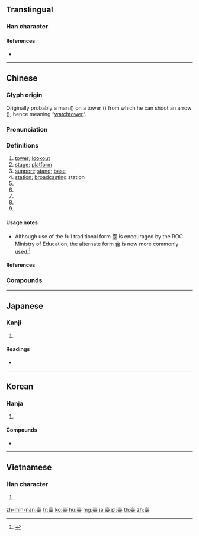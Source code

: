 {{character info/new}}
{{also|台}}
==Translingual==

===Han character===
{{Han char|rn=133|rad=至|as=08|sn=14|four=40104|canj=GRBG|ids=⿳吉冖至}}

====References====
* {{Han ref|kx=1002.050|dkj=30161|dj=1459.030|hdz=42817.060|uh=81FA|ud=33274|bh=BB4F|bd=47951}}

----

==Chinese==
{{zh-forms|s=台|t2=台}}

===Glyph origin===
{{Han etym}}
Originally probably a man ({{zh-l|*士}}) on a tower ({{zh-l|*高}}) from which he can shoot an arrow ({{zh-l|*至}}), hence meaning “[[watchtower]]”.

===Pronunciation===
{{zh-pron
|m=tái
|c=toi4
|h=pfs=thòi
|mn=tâi
|w=3de
|mc=y
|oc=y
|ma=
|cat=n,suf,pn,cls
}}

===Definitions===
{{zh-hanzi}}

# [[tower]]; [[lookout]]
# [[stage]]; [[platform]]
# [[support]]; [[stand]]; [[base]]
# [[station]]; [[broadcasting]] station
# {{n-g|Suffix for terms of address conveying respect for the addressee.}}
# {{zh-abbrev|臺灣|Taiwan}}
# {{zh-short|臺語|Taiwanese Hokkien}}
# {{zh-classifier|machines, vehicles or electronic devices|cat=y}}
# {{surname|lang=zh}}

====Usage notes====
* Although use of the full traditional form 臺 is encouraged by the ROC Ministry of Education, the alternate form 台 is now more commonly used.<ref>{{Cite news |author=Shih Hsiu-chuan |title=Premier respects ‘choice’ on spelling |url=http://www.taipeitimes.com/News/taiwan/archives/2010/12/14/2003490913 |accessdate=8 Jan 2015|date=14 Dec 2010 |work=Taipei Times |page=3}}</ref>

====References====
<references/>

===Compounds===
{{zh-der|臺灣/台灣/台湾|臺灣島/台灣島/台湾岛|臺圓|臺北|臺中|臺南|臺燈|平臺|天臺|舞臺|茅臺酒|丈八燈臺|三思臺|三臺|上臺|上花臺|下不了臺|下不來臺|下臺|下臺階|不上臺盤|不得臺盤|世臺|丹臺|乾撂臺|二人臺|五臺山|井臺|亭臺|亭臺樓閣|作業平臺|倒臺|債臺高築|兄臺|克隆斯臺|內臺|出臺|制臺|前臺|勞臺重|南山有臺|印臺|厄臺|司令臺|吹臺|咍臺|品蓮臺|唱對臺戲|國際臺|國際舞臺|在臺協會|地下電臺|坍臺|垮臺|塌臺|塔臺|墩臺|壩臺|夜臺|大撫臺|天文臺|妝臺|學臺|寅臺|封臺|對臺戲|層臺|工作臺|平地樓臺|平臺階段|年臺|庫里爾臺|廣播電臺|後臺|後臺老闆|御史臺|恢臺|恩臺|憲臺|戲臺|打印臺|打對臺|打擂臺|找臺階|找臺階下|抄臺|拆臺|拜臺|撫臺|擂臺|擂臺賽|操縱臺|擺擂臺|新臺|新臺幣|斷頭臺|明臺|春臺|晒臺|暈臺|曲臺|月臺|月臺票|服務臺|望鄉臺|杯臺|林口臺地|柏梁臺|柏臺|柏臺烏府|查號臺|梳妝臺|棱臺|業餘電臺|樓臺|樓臺亭閣|樓臺會|樓閣亭臺|櫃臺|歌臺舞榭|歌風臺|氣象臺|泉臺|法臺|流理臺|海臺|海蝕平臺|海蝕臺地|涼臺|澹臺|澹臺滅明|瀛臺|炮臺|烽火臺|無線電臺|煙臺|煙臺市|照臺|燈臺|燕昭築臺|燕臺|燭臺|爐臺|父臺|獻臺|玉臺|玉臺新詠|玉臺體|玉鏡臺|瑤臺|瑤臺瓊室|瑤臺銀闕|瑤臺鏡|瓊臺玉宇|瓊臺玉閣|登臺|登臺拜將|發射臺|相臺|看臺|眺望臺|眺臺|瞭望臺/瞭望台|硯臺|社區電臺|祝英臺|禁忌站臺|禹王臺|秉臺衡|窗臺|窩闊臺|站櫃臺|站臺|站臺票|第四臺|管制塔臺|紫臺|網路站臺|網際電臺|繁臺|臺中市|臺中港|臺中縣|臺候|臺光|臺兩|臺函|臺北大學|臺北市|臺北盆地|臺北縣|臺南孔廟|臺南市|臺南縣|臺司|臺命|臺商|臺地|臺型|臺城|臺基|臺墩|臺大醫院|臺委|臺孩|臺安|臺尺|臺峪|臺布|臺席|臺幣|臺座|臺意|臺意怒|臺收|臺啟|臺斤|臺旨|臺本|臺東縣|臺柱|臺榭|臺槐|臺步|臺照|臺甫|臺盞|臺盤|臺省|臺磯|臺視|臺站|臺端|臺簾|臺維斯杯|臺胞|臺胞證|臺詞|臺語|臺諱|臺車|臺車道|臺輔|臺銜|臺錢|臺鑒|臺閣|臺閣生風|臺階|臺電|臺風|臺駕|舞榭歌臺|舞臺劇|舞臺秀|舞臺藝術|船臺|花臺|草臺班子|落臺|蒙臺梭利|蓮臺|藩臺|蘭臺|蘭臺令史|蘭臺公子|蘭臺石室|蠟臺|行臺|西臺|西臺人|西臺古堡|西臺帝國|觀臺|觀象臺|講臺|謻臺|識面臺官|走馬章臺|超然臺|跳臺|輪臺|輪臺縣|輿臺|轉臺|近水樓臺|逃債臺|連臺|連臺本戲|避風臺|重臺|野臺戲|金盞銀臺|金粉樓臺|金臺|釣魚臺|鉉臺|銀臺|銅雀臺|鍋臺|鎮臺|鏡臺|開放舞臺|開臺|閱兵臺|陽臺|陽臺春夢|陽臺雲雨|雨花臺|雲臺山|電視臺|電臺|露臺|露臺弟子|靈臺|青瓦臺|音樂臺|章臺|章臺柳|章臺楊柳|馬臺|高臺|高臺盤|鬥犀臺|鬥雞臺|鬧臺|鳳凰臺|鳳去臺空|鹿臺|麟臺|黃金臺}}

----

==Japanese==

===Kanji===
{{ja-kanji|grade=|rs=至08|style=ky|shin=台}}

# {{defn|lang=ja|sort=至08}}

====Readings====
* {{ja-readings|on=[[たい]] (tai), [[だい]] (dai)|kun=[[うてな]] (utena), [[よろこぶ]] (yorokobu)}}

----

==Korean==

===Hanja===
{{ko-hanja|hangeul=[[대]]|eumhun=|rv=dae|mr=tae|y=tay}}

# {{defn|lang=ko|sort=至08}}

====Compounds====
* {{l|ko|寢臺|tr=[[침대]], chimdae}}

----

==Vietnamese==

===Han character===
{{vi-hantu|[[đài]], [[đười]], [[thai]]|rs=至08}}

# {{defn|lang=vi|sort=至08}}

[[zh-min-nan:臺]]
[[fr:臺]]
[[ko:臺]]
[[hu:臺]]
[[mg:臺]]
[[ja:臺]]
[[pl:臺]]
[[th:臺]]
[[zh:臺]]